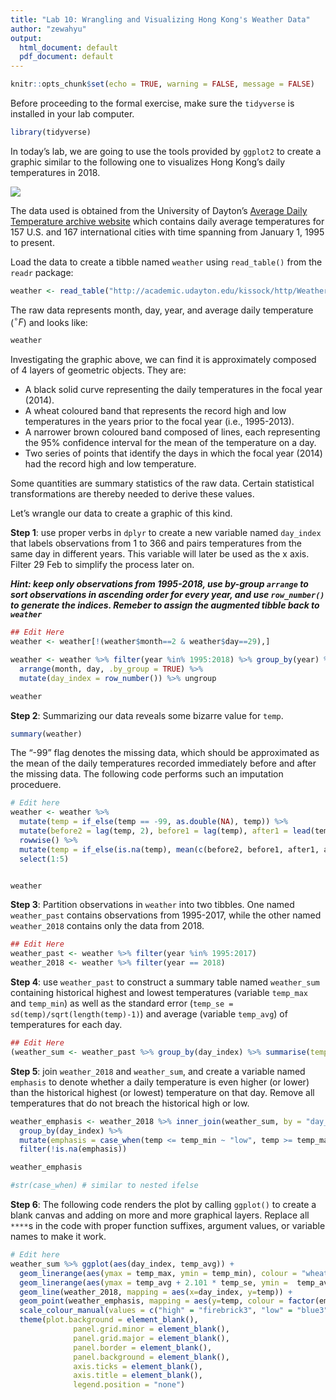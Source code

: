---
title: "Lab 10: Wrangling and Visualizing Hong Kong's Weather Data"
author: "zewahyu"
output:
  html_document: default
  pdf_document: default
---

```{r setup, include=FALSE}
knitr::opts_chunk$set(echo = TRUE, warning = FALSE, message = FALSE)
```


Before proceeding to the formal exercise, make sure the `tidyverse` is installed in your lab computer.

```{r}
library(tidyverse)
```

In today's lab, we are going to use the tools provided by `ggplot2` to create a graphic similar to the following one to visualizes Hong Kong's daily temperatures in 2018.

![](weather_plot.png)

The data used is obtained from the University of Dayton's [Average Daily Temperature archive website](http://academic.udayton.edu/kissock/http/Weather/) which contains daily average temperatures for 157 U.S. and 167 international cities with time spanning from January 1, 1995 to present. 

Load the data to create a tibble named `weather` using `read_table()` from the `readr` package:

```{r cache=T}
weather <- read_table("http://academic.udayton.edu/kissock/http/Weather/gsod95-current/HKHONGKG.txt", col_names = c("month", "day", "year", "temp"))

```

The raw data represents month, day, year, and average daily temperature ($^\circ F$) and looks like:
 
```{r}
weather
```

Investigating the graphic above, we can find it is approximately composed of 4 layers of geometric objects. They are:

- A black solid curve representing the daily temperatures in the focal year (2014). 
- A wheat coloured band that represents the record high and low temperatures in the years prior to the focal year (i.e., 1995-2013).
- A narrower brown coloured band composed of lines, each representing the 95% confidence interval for the mean of the temperature on a day.
- Two series of points that identify the days in which the focal year (2014) had the record high and low temperature.

Some quantities are summary statistics of the raw data. Certain statistical transformations are thereby needed to derive these values.

Let's wrangle our data to create a graphic of this kind.

**Step 1**: use proper verbs in `dplyr` to create a new variable named `day_index` that labels observations from 1 to 366 and pairs temperatures from the same day in different years. This variable will later be used as the x axis. Filter 29 Feb to simplify the process later on.

***Hint: keep only observations from 1995-2018, use by-group `arrange` to sort observations in ascending order for every year, and use `row_number()` to generate the indices. Remeber to assign the augmented tibble back to `weather`***

```{r task1} 
## Edit Here
weather <- weather[!(weather$month==2 & weather$day==29),]

weather <- weather %>% filter(year %in% 1995:2018) %>% group_by(year) %>%
  arrange(month, day, .by_group = TRUE) %>%
  mutate(day_index = row_number()) %>% ungroup

weather

```

**Step 2**: Summarizing our data reveals some bizarre value for `temp`. 

```{r}
summary(weather)
```

The "-99" flag denotes the missing data, which should be approximated as the mean of the daily temperatures recorded immediately before and after the missing data. The following code performs such an imputation proceduere. 

```{r task2}
# Edit here
weather <- weather %>%
  mutate(temp = if_else(temp == -99, as.double(NA), temp)) %>%
  mutate(before2 = lag(temp, 2), before1 = lag(temp), after1 = lead(temp), after2 = lead(temp, 2)) %>%
  rowwise() %>%
  mutate(temp = if_else(is.na(temp), mean(c(before2, before1, after1, after2), na.rm = TRUE), temp)) %>%
  select(1:5)


weather

```

**Step 3**: Partition observations in `weather` into two tibbles. One named `weather_past` contains observations from 1995-2017, while the other named `weather_2018` contains only the data from 2018.   
  
```{r task3}
## Edit Here
weather_past <- weather %>% filter(year %in% 1995:2017)
weather_2018 <- weather %>% filter(year == 2018)

```

**Step 4**: use `weather_past` to construct a summary table named `weather_sum` containing historical highest and lowest temperatures (variable `temp_max` and `temp_min`) as well as the standard error (`temp_se = sd(temp)/sqrt(length(temp)-1)`) and average (variable `temp_avg`) of temperatures for each day. 

```{r task4}
## Edit Here
(weather_sum <- weather_past %>% group_by(day_index) %>% summarise(temp_min = min(temp), temp_max = max(temp), temp_se = sd(temp)/sqrt(length(temp)-1), temp_avg = mean(temp)))

```


**Step 5**: join `weather_2018` and `weather_sum`, and create a variable named `emphasis` to denote whether a daily temperature is even higher (or lower) than the historical highest (or lowest) temperature on that day. Remove all temperatures that do not breach the historical high or low.

```{r}

weather_emphasis <- weather_2018 %>% inner_join(weather_sum, by = "day_index" ) %>% 
  group_by(day_index) %>% 
  mutate(emphasis = case_when(temp <= temp_min ~ "low", temp >= temp_max ~ "high")) %>% 
  filter(!is.na(emphasis))

weather_emphasis

#str(case_when) # similar to nested ifelse

```

**Step 6**: The following code renders the plot by calling `ggplot()` to create a blank canvas and adding on more and more graphical layers. Replace all `****`s in the code with proper function suffixes, argument values, or variable names to make it work.

 

```{r task4, fig.width=9, fig.height=4}
# Edit here
weather_sum %>% ggplot(aes(day_index, temp_avg)) +
  geom_linerange(aes(ymax = temp_max, ymin = temp_min), colour = "wheat2") + 
  geom_linerange(aes(ymax = temp_avg + 2.101 * temp_se, ymin =  temp_avg - 2.101 * temp_se), colour = "wheat4") + 
  geom_line(weather_2018, mapping = aes(x=day_index, y=temp)) +
  geom_point(weather_emphasis, mapping = aes(y=temp, colour = factor(emphasis))) +
  scale_colour_manual(values = c("high" = "firebrick3", "low" = "blue3")) +
  theme(plot.background = element_blank(),
              panel.grid.minor = element_blank(),
              panel.grid.major = element_blank(),
              panel.border = element_blank(),
              panel.background = element_blank(),
              axis.ticks = element_blank(),
              axis.title = element_blank(),
              legend.position = "none")

```
 
